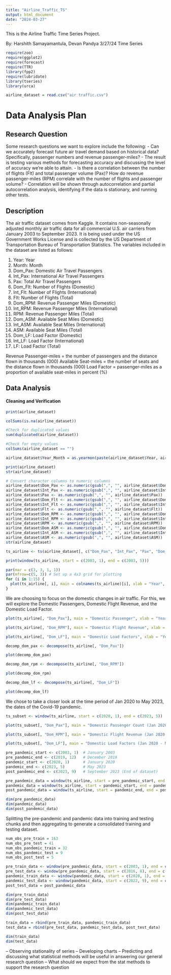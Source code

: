 ```yaml
---
title: "Airline_Traffic_TS"
output: html_document
date: "2024-03-27"
---
```


This is the Airline Traffic Time Series Project.

By: Harshith Samayamantula, Devan Pandya
3/27/24
Time Series 

```r
require(zoo)
require(ggplot2)
require(forecast)
require(TTR)
library(fpp2)
require(lubridate)
library(tseries)
library(urca)

airline_dataset = read.csv("air traffic.csv")
```

# Data Analysis Plan

## Research Question
Some research questions we want to explore include the following:
- Can we accurately forecast future air travel demand based on historical data? Specifically, passenger numbers and revenue passenger-miles?
  - The result is testing various methods for forecasting accuracy and discussing the level of accuracy we're able to attain.
- Is there a correlation between the number of flights (Flt) and total passenger volume (Pax)? How do revenue passenger-miles (RPM) correlate with the number of flights and passenger volume?
  - Correlation will be shown through autocorrelation and partial autocorrelation analysis, identifying if the data is stationary, and running other tests.

## Description

The air traffic dataset comes from Kaggle. It contains non-seasonally adjusted monthly air traffic data for all commercial U.S. air carriers from January 2003 to September 2023. It is being used under the US Government Works License and is collected by the US Department of Transportation Bureau of Transportation Statistics. The variables included in the dataset are listed as follows:

1. Year: Year
2. Month: Month
3. Dom_Pax: Domestic Air Travel Passengers
4. Int_Pax: International Air Travel Passengers
5. Pax: Total Air Travel Passengers
6. Dom_Flt: Number of Flights (Domestic)
7. Int_Flt: Number of Flights (International)
8. Flt: Number of Flights (Total)
9. Dom_RPM: Revenue Passenger Miles (Domestic)
10. Int_RPM: Revenue Passenger Miles (International)
11. RPM: Revenue Passenger Miles (Total)
12. Dom_ASM: Available Seat Miles (Domestic)
13. Int_ASM: Available Seat Miles (International)
14. ASM: Available Seat Miles (Total)
15. Dom_LF: Load Factor (Domestic)
16. Int_LF: Load Factor (International)
17. LF: Load Factor (Total)

Revenue Passenger-miles = the number of passengers and the distance flown in thousands (000)
Available Seat-miles = the number of seats and the distance flown in thousands (000)
Load Factor = passenger-miles as a proportion of available seat-miles in percent (%)

## Data Analysis 

#### Cleaning and Verification

```r
print(airline_dataset)

```

```r
colSums(is.na(airline_dataset))
```

```r
#Check for duplicated values
sum(duplicated(airline_dataset))

#Check for empty values
colSums(airline_dataset == "")
```

```r

airline_dataset$Year_Month = as.yearmon(paste(airline_dataset$Year, airline_dataset$Month), "%Y %m")

```

```r
print(airline_dataset)
str(airline_dataset)
```
```r
# Convert character columns to numeric columns
airline_dataset$Dom_Pax <- as.numeric(gsub(",", "", airline_dataset$Dom_Pax))
airline_dataset$Int_Pax <- as.numeric(gsub(",", "", airline_dataset$Int_Pax))
airline_dataset$Pax <- as.numeric(gsub(",", "", airline_dataset$Pax))
airline_dataset$Dom_Flt <- as.numeric(gsub(",", "", airline_dataset$Dom_Flt))
airline_dataset$Int_Flt <- as.numeric(gsub(",", "", airline_dataset$Int_Flt))
airline_dataset$Flt <- as.numeric(gsub(",", "", airline_dataset$Flt))
airline_dataset$Dom_RPM <- as.numeric(gsub(",", "", airline_dataset$Dom_RPM))
airline_dataset$Int_RPM <- as.numeric(gsub(",", "", airline_dataset$Int_RPM))
airline_dataset$RPM <- as.numeric(gsub(",", "", airline_dataset$RPM))
airline_dataset$Dom_ASM <- as.numeric(gsub(",", "", airline_dataset$Dom_ASM))
airline_dataset$Int_ASM <- as.numeric(gsub(",", "", airline_dataset$Int_ASM))
airline_dataset$ASM <- as.numeric(gsub(",", "", airline_dataset$ASM))
str(airline_dataset)
```

```r
ts_airline <- ts(airline_dataset[, c("Dom_Pax", "Int_Pax", "Pax", "Dom_Flt", "Int_Flt", "Flt", "Dom_RPM", "Int_RPM", "RPM", "Dom_ASM", "Int_ASM", "ASM", "Dom_LF", "Int_LF", "LF")], start = c(2003, 1), frequency = 12)
```

```r
print(window(ts_airline, start = c(2003, 1), end = c(2003, 5)))
```
```r
par(mar = c(3, 3, 1, 1))
par(mfrow=c(5, 3)) # Set up a 4x3 grid for plotting
for (i in 1:15) {
  plot(ts_airline[, i], main = colnames(ts_airline)[i], xlab = "Year", ylab = colnames(ts_airline)[i], type = "l")
}
```

We are choosing to focus on the domestic changes in air traffic. For this, we will explore the Domestic Passengers, Domestic Flight Revenue, and the Domestic Load Factor.

```r
plot(ts_airline[, "Dom_Pax"], main = "Domestic Passenger", xlab = "Year", ylab = "Passenger Count", type = "l")

plot(ts_airline[, "Dom_RPM"], main = "Domestic Flight Revenue", xlab = "Year", ylab = "Revenue", type = "l")

plot(ts_airline[, "Dom_LF"], main = "Domestic Load Factors", xlab = "Year", ylab = "Load Factor", type = "l")
```

```r
decomp_dom_pax <- decompose(ts_airline[, "Dom_Pax"])

plot(decomp_dom_pax)

decomp_dom_rpm <- decompose(ts_airline[, "Dom_RPM"])

plot(decomp_dom_rpm)

decomp_dom_lf <- decompose(ts_airline[, "Dom_LF"])

plot(decomp_dom_lf)
```

We chose to take a closer look at the time period of Jan 2020 to May 2023, the dates of the Covid-19 pandemic.
```r
ts_subset <- window(ts_airline, start = c(2020, 1), end = c(2023, 5))

plot(ts_subset[, "Dom_Pax"], main = "Domestic Passenger Count (Jan 2020 - May 2023)", xlab = "Year", ylab = "Passenger Count", type = "l")

plot(ts_subset[, "Dom_RPM"], main = "Domestic Flight Revenue (Jan 2020 - May 2023)", xlab = "Year", ylab = "Revenue", type = "l")

plot(ts_subset[, "Dom_LF"], main = "Domestic Load Factors (Jan 2020 - May 2023)", xlab = "Year", ylab = "Load Factor", type = "l")
```

```r
pre_pandemic_start <- c(2003, 1)  # January 2003
pre_pandemic_end <- c(2019, 12)   # December 2019
pandemic_start <- c(2020, 1)      # January 2020
pandemic_end <- c(2023, 5)        # May 2023
post_pandemic_end <- c(2023, 9)   # September 2023 (End of dataset)

pre_pandemic_data = window(ts_airline, start = pre_pandemic_start, end = pre_pandemic_end)
pandemic_data = window(ts_airline, start = pandemic_start, end = pandemic_end)
post_pandemic_data = window(ts_airline, start = pandemic_end, end = post_pandemic_end)

dim(pre_pandemic_data)
dim(pandemic_data)
dim(post_pandemic_data)
```
Splitting the pre-pandemic and pandemic data into training and testing chunks and then aggregating to generate a consolidated training and testing dataset.

```r
num_obs_pre_train = 163
num_obs_pre_test = 41
num_obs_pandemic_train = 32
num_obs_pandemic_test = 9
num_obs_post_test = 5

pre_train_data <- window(pre_pandemic_data, start = c(2003, 1), end = c(2016, 7))
pre_test_data <- window(pre_pandemic_data, start = c(2016, 8), end = c(2019, 12))
pandemic_train_data <- window(pandemic_data, start = c(2020, 1), end = c(2022, 8))
pandemic_test_data <- window(pandemic_data, start = c(2022, 9), end = c(2023,5))
post_test_data = post_pandemic_data

dim(pre_train_data)
dim(pre_test_data)
dim(pandemic_train_data)
dim(pandemic_test_data)
dim(post_test_data)

train_data = rbind(pre_train_data, pandemic_train_data)
test_data = rbind(pre_test_data, pandemic_test_data, post_test_data)

dim(train_data)
dim(test_data)
```


-- Observing stationality of series
-- Developing charts
-- Predicting and discussing what statistical methods will be useful in answering our general research question
-- What should we expect from the stat methods to support the research question
